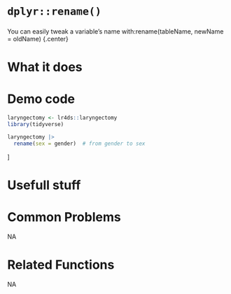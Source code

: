 # [`dplyr::rename()`]{.blue}
 
 
### 
You can easily tweak a variable’s name with:[rename]{.blue}(tableName, newName = oldName)
{.center} 
 
# What it does 

  
 
# Demo code 

```r
laryngectomy <- lr4ds::laryngectomy
library(tidyverse)
```
```r
laryngectomy |> 
  rename(sex = gender)  # from gender to sex
```
]
  
 
# Usefull stuff 

  
 
# Common Problems 
NA  
 
# Related Functions 
NA  
